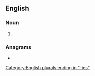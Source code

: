 ==English==

===Noun===
{{head|en|noun plural form}}

# {{plural of|hatchery|lang=en}}

===Anagrams===
* {{anagrams|en|thearchies}}

[[Category:English plurals ending in "-ies"]]